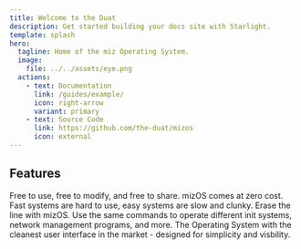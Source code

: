 ```yaml
---
title: Welcome to the Duat
description: Get started building your docs site with Starlight.
template: splash
hero:
  tagline: Home of the miz Operating System.
  image:
    file: ../../assets/eye.png
  actions:
    - text: Documentation
      link: /guides/example/
      icon: right-arrow
      variant: primary
    - text: Source Code
      link: https://github.com/the-duat/mizos
      icon: external
---
```



## Features

<CardGrid stagger>
	<Card title="Open source freedom" icon="pencil">
		Free to use, free to modify, and free to share. mizOS comes at zero cost.
	</Card>
	<Card title="Unmatched balance" icon="add-document">
		Fast systems are hard to use, easy systems are slow and clunky. Erase the line with mizOS.
	</Card>
	<Card title="Unrivaled uniformity" icon="setting">
		Use the same commands to operate different init systems, network management programs, and more.
	</Card>
	<Card title="Beautiful interface" icon="open-book">
		The Operating System with the cleanest user interface in the market - designed for simplicity and visbility.
	</Card>
</CardGrid>
